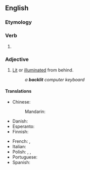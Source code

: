 ==English==

===Etymology===
{{compound|en|back|lit}}

===Verb===
{{head|en|verb form}}

# {{en-past of|backlight}}

===Adjective===
{{en-adj}}

# [[lit|Lit]] or [[illuminated]] from behind.
#: ''a '''backlit''' computer keyboard''
#:{{antonyms|en|frontlit}}

====Translations====
{{trans-top|illuminated from behind}}
* Chinese:
*: Mandarin: {{t|cmn|[[背光]][[的]]|tr=bèiguāng de}}
* Danish: {{t-needed|da}}
* Esperanto: {{t-needed|eo}}
* Finnish: {{t|fi|taustavalaistu}}
{{trans-mid}}
* French: {{t+|fr|rétro-éclairé}}, {{t|fr|éclairé par derrière}}
* Italian: {{t|it|illuminato dal di dietro}}
* Polish: {{t|pl|podświetlany|m}}, {{t|pl|podświetlana|f}}, {{t|pl|podświetlane|n}}
* Portuguese: {{t|pt|retroiluminado}}
* Spanish: {{t+|es|retroiluminado}}
{{trans-bottom}}